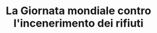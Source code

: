 ---
description: "Il 14 ottobre, il mondo rivolge il suo sguardo verso l’Incenerimento dei Rifiuti per osservarne gli aspetti negativi.
Seppur utile a generare energia elettrica, secondo una nuova ricerca del Programma delle Nazioni Unite per l’Ambiente (UNEP), realizzata insieme alla International Solid Waste Association (ISWA), l’incenerimento contribuisce ad introdurre una massiccia dose di sostanze chimiche pericolose nel suolo, nei corpi idrici e nell’aria, danneggiando interi ecosistemi ed aumentando il rischio di avvelenamento. Inceneritori chiusi dal 2018 a Colleferro, sullo stesso terreno al posto dell’inceneritore dovrebbe sorgere il biodigestore atto ad raccogliere la parte di rifiuti organici di Roma e a produrre metano"
title: "La Giornata mondiale contro l'incenerimento dei rifiuti"
---